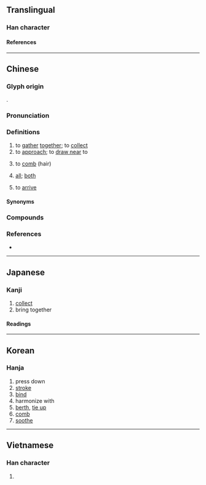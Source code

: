 {{also|拢}}
{{character info}}
==Translingual==

===Han character===
{{Han char|rn=64|rad=手|as=16|sn=19|four=51011|canj=QYBP|ids=⿰扌龍}}

====References====
{{Han ref|kx=0462.380|dkj=12967|dj=0811.380|hdz=31983.120|uh=650F}}

----

==Chinese==
{{zh-forms|s=拢}}

===Glyph origin===
{{Han etym}}
{{Han compound|手|龍|ls=psc|c1=s|c2=p|t1=hand}}.

===Pronunciation===
{{zh-pron
|m=lǒng
|m-s=nong3
|c=lung5
|j=lung2
|h=pfs=lûng
|md=
|mn=lóng/qz:lióng/láng
|mn_note=lóng/lióng - literary; láng - vernacular
|mn-t=long2
|w=
|mc=y
|oc=y
|cat=v,mn:n
}}

===Definitions===
{{zh-hanzi}}

# to [[gather]] [[together]]; to [[collect]]
# to [[approach]]; to [[draw near]] to
#: {{zh-x|靠攏|to draw close}}
# to [[comb]] (hair)
# {{lb|zh|Min Nan|Zhao'an|_|Hakka}} [[all]]; [[both]]
# {{lb|zh|Sichuan}} to [[arrive]]

====Synonyms====
{{zh-dial|都}}

===Compounds===
{{zh-der|靠攏|合攏|拉攏|攏係|攏總|併攏|聚攏|圍攏|合不攏嘴|歸攏|集攏|匯攏|拼攏|攏攥|收攏|套拉攏|攏子|攏頭|攛拳攏袖|攏船|攏身|攏共|盤攏|攏岸|攏絡|湊攏|攏家|打攏|攏帳|攏統|談攏|輕攏慢撚|閉攏|談得攏|談不攏|逗攏|項攏:hāng-láng}}

===References===
* {{thcwd|12806}}

{{zh-cat|Intermediate}}

----

==Japanese==

===Kanji===
{{ja-kanji|grade=|rs=手16}}

# [[collect]]
# bring together

====Readings====
{{ja-readings
|on=ろう, る
|kun=とる
}}

----

==Korean==

===Hanja===
{{ko-hanja|hangeul=[[롱]]>[[농]]|eumhun=|rv=rong>nong|mr=rong>nong|y=long>nong}}

# press down
# [[stroke]]
# [[bind]]
# harmonize with
# [[berth]], [[tie up]]
# [[comb]]
# [[soothe]]

----

==Vietnamese==

===Han character===
{{vi-readings|rs=手16|reading=long}}

# {{rfdef|vi|sort=手16}}